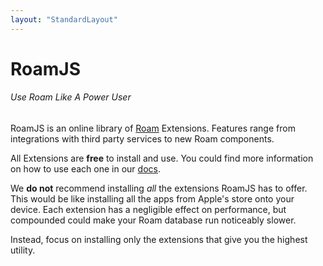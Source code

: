 ```yaml
---
layout: "StandardLayout"
---
```


# RoamJS

###### Use Roam Like A Power User

RoamJS is an online library of [Roam](https://roamresearch.com) Extensions. Features range from integrations with third party services to new Roam components. 

All Extensions are **free** to install and use. You could find more information on how to use each one in our [docs](/docs). 

We **do not** recommend installing _all_ the extensions RoamJS has to offer. This would be like installing all the apps from Apple's store onto your device. Each extension has a negligible effect on performance, but compounded could make your Roam database run noticeably slower.

Instead, focus on installing only the extensions that give you the highest utility.
